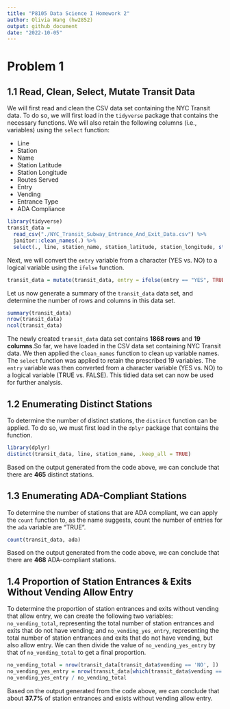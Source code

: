 ```yaml
---
title: "P8105 Data Science I Homework 2"
author: Olivia Wang (hw2852)
output: github_document
date: "2022-10-05"
---
```


# Problem 1 

## 1.1 Read, Clean, Select, Mutate Transit Data

We will first read and clean the CSV data set containing the NYC Transit data. To do so, we will first load in the `tidyverse` package that contains the necessary functions. We will also retain the following columns (i.e., variables) using the `select` function: 

* Line
* Station
* Name
* Station Latitude
* Station Longitude
* Routes Served
* Entry
* Vending
* Entrance Type
* ADA Compliance

```r
library(tidyverse)
transit_data = 
  read_csv("./NYC_Transit_Subway_Entrance_And_Exit_Data.csv") %>% 
  janitor::clean_names(.) %>% 
  select(., line, station_name, station_latitude, station_longitude, starts_with("route"), entry, vending, entrance_type, ada)
```

Next, we will convert the `entry` variable from a character (YES vs. NO) to a logical variable using the `ifelse` function. 
```r
transit_data = mutate(transit_data, entry = ifelse(entry == "YES", TRUE, FALSE))
```

Let us now generate a summary of the `transit_data` data set, and determine the number of rows and columns in this data set. 
```r
summary(transit_data)
nrow(transit_data)
ncol(transit_data)
```

The newly created `transit_data` data set contains __1868 rows__ and __19 columns__.So far, we have loaded in the CSV data set containing NYC Transit data. We then applied the `clean_names` function to clean up variable names. The `select` function was applied to retain the prescribed 19 variables. The `entry` variable was then converted from a character variable (YES vs. NO) to a logical variable (TRUE vs. FALSE). This tidied data set can now be used for further analysis. 


## 1.2 Enumerating Distinct Stations

To determine the number of distinct stations, the `distinct` function can be applied. To do so, we must first load in the `dplyr` package that contains the function. 
```r
library(dplyr)
distinct(transit_data, line, station_name, .keep_all = TRUE)
```

Based on the output generated from the code above, we can conclude that there are __465__ distinct stations. 

## 1.3 Enumerating ADA-Compliant Stations

To determine the number of stations that are ADA compliant, we can apply the `count` function to, as the name suggests, count the number of entries for the `ada` variable are "TRUE". 

```r
count(transit_data, ada)
```

Based on the output generated from the code above, we can conclude that there are __468__ ADA-compliant stations. 

## 1.4 Proportion of Station Entrances & Exits Without Vending Allow Entry

To determine the proportion of station entrances and exits without vending that allow entry, we can create the following two variables: `no_vending_total`, representing the total number of station entrances and exits that do not have vending; and `no_vending_yes_entry`, representing the total number of station entrances and exits that do not have vending, but also allow entry. We can then divide the value of `no_vending_yes_entry` by that of `no_vending_total` to get a final proportion. 

```r
no_vending_total = nrow(transit_data[transit_data$vending == 'NO', ])
no_vending_yes_entry = nrow(transit_data[which(transit_data$vending == 'NO' & transit_data$entry == TRUE), ])
no_vending_yes_entry / no_vending_total

```
Based on the output generated from the code above, we can conclude that about __37.7%__ of station entrances and exists without vending allow entry. 

